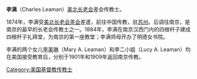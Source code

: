 '''李满'''（Charles Leaman）[[美北长老会|美北长老会]]差会传教士。

1874年，李满受[[美北长老会差会|美北长老会差会]]差遣，前往中国传教，驻[[苏州|苏州]]。后调往南京，是南京的最早的长老会传教士之一。1884年，李满在南京汉西门内的四根杆子建成四根杆子礼拜堂，为南京的第一座教堂；李满师母开办了明德女书院。

李满的两个女儿[[李美琳|李美琳]]（Mary A. Leaman）和李二小姐（Lucy A. Leaman）均在美国接受教育后，分别于1901年和1909年返回南京传教。
{{苏州基督教传教士}}
{{南京基督教传教士}}
[[Category:美国基督教传教士|Category:美国基督教传教士]]